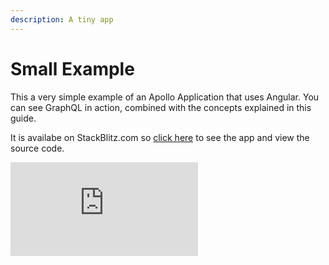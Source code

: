 ```yaml
---
description: A tiny app
---
```


# Small Example

This a very simple example of an Apollo Application that uses Angular. You can see GraphQL in action, combined with the concepts explained in this guide.

It is availabe on StackBlitz.com so [click here](https://stackblitz.com/edit/simple-apollo-angular-example) to see the app and view the source code.

<div><iframe style={{width: '100%', height: 600}} src="https://stackblitz.com/edit/simple-apollo-angular-example?embed=1&file=main.ts" frameBorder="0" allowfullscren="allowfullscren"></iframe>
</div>
